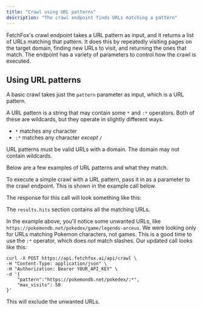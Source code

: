 ```yaml
---
title: "Crawl using URL patterns"
description: "The crawl endpoint finds URLs matching a pattern"
---
```



FetchFox's crawl endpoint takes a URL pattern as input, and it returns a list of URLs matching that pattern. It does this by repeatedly visiting pages on the target domain, finding new URLs to visit, and returning the ones that match. The endpoint has a variety of parameters to control how the crawl is executed.

## Using URL patterns

A basic crawl takes just the `pattern` parameter as input, which is a URL pattern.

A URL pattern is a string that may contain some `*` and `:*` operators. Both of these are wildcards, but they operate in slightly different ways.

- `*` matches any character
- `:*` matches any character _except_  `/`

URL patterns must be valid URLs with a domain. The domain may not contain wildcards.

Below are a few examples of URL patterns and what they match.

<UrlPatternTable />

To execute a simple crawl with a URL pattern, pass it in as a parameter to the crawl endpoint. This is shown in the example call below.

<BasicCrawlRequest />

The response for this call will look something like this:

<BasicCrawlResponse />

The `results.hits` section contains all the matching URLs.

In the example above, you'll notice some unwanted URLs, like `https://pokemondb.net/pokedex/game/legends-arceus`. We were looking only for URLs matching Pokemon characters, not games. This is a good time to use the `:*` operator, which does _not_ match slashes. Our updated call looks like this:

<CodeGroup>

```curl curl
curl -X POST https://api.fetchfox.ai/api/crawl \
-H "Content-Type: application/json" \
-H "Authorization: Bearer YOUR_API_KEY" \
-d '{
    "pattern":"https://pokemondb.net/pokedex/:*",
    "max_visits": 50
}'
```

</CodeGroup>

This will exclude the unwanted URLs.